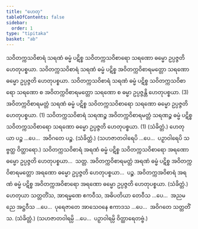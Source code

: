 ```yaml
---
title: "ဟေတု"
tableOfContents: false
sidebar:
  order: 1
type: "tipitaka"
basket: "ab"
---
```



<DynamicBreadcrumb />

<Division number="23">

<Paragraph number="1766">
သဝိတက္ကသဝိစာရံ သရဏံ ဓမ္မံ ပဋိစ္စ သဝိတက္ကသဝိစာရော သရဏော ဓမ္မော ဥပ္ပဇ္ဇတိ ဟေတုပစ္စယာ. သဝိတက္ကသဝိစာရံ သရဏံ ဓမ္မံ ပဋိစ္စ အဝိတက္ကဝိစာရမတ္တော သရဏော ဓမ္မော ဥပ္ပဇ္ဇတိ ဟေတုပစ္စယာ. သဝိတက္ကသဝိစာရံ သရဏံ ဓမ္မံ ပဋိစ္စ သဝိတက္ကသဝိစာရော သရဏော စ အဝိတက္ကဝိစာရမတ္တော သရဏော စ ဓမ္မာ ဥပ္ပဇ္ဇန္တိ ဟေတုပစ္စယာ. (3)
</Paragraph>

<Paragraph number="1767">
အဝိတက္ကဝိစာရမတ္တံ သရဏံ ဓမ္မံ ပဋိစ္စ သဝိတက္ကသဝိစာရော သရဏော ဓမ္မော ဥပ္ပဇ္ဇတိ ဟေတုပစ္စယာ. (1)
</Paragraph>

<Paragraph number="1768">
သဝိတက္ကသဝိစာရံ သရဏဉ္စ အဝိတက္ကဝိစာရမတ္တံ သရဏဉ္စ ဓမ္မံ ပဋိစ္စ သဝိတက္ကသဝိစာရော သရဏော ဓမ္မော ဥပ္ပဇ္ဇတိ ဟေတုပစ္စယာ. (1) (သံခိတ္တံ.)
</Paragraph>

</Division>
<Division number="24">

<Paragraph number="1769">
ဟေတုယာ ပဉ္စ …ပေ…  အဝိဂတေ ပဉ္စ. (သံခိတ္တံ.)
</Paragraph>

<Paragraph number="1770">
(သဟဇာတဝါရေပိ …ပေ…  ပဉှာဝါရေပိ သဗ္ဗတ္ထ ဝိတ္ထာရော.)
</Paragraph>

</Division>
<Division number="25">

<Paragraph number="1771">
သဝိတက္ကသဝိစာရံ အရဏံ ဓမ္မံ ပဋိစ္စ သဝိတက္ကသဝိစာရော အရဏော ဓမ္မော ဥပ္ပဇ္ဇတိ ဟေတုပစ္စယာ…  သတ္တ.
</Paragraph>

<Paragraph number="1772">
အဝိတက္ကဝိစာရမတ္တံ အရဏံ ဓမ္မံ ပဋိစ္စ အဝိတက္ကဝိစာရမတ္တော အရဏော ဓမ္မော ဥပ္ပဇ္ဇတိ ဟေတုပစ္စယာ…  ပဉ္စ.
</Paragraph>

<Paragraph number="1773">
အဝိတက္ကအဝိစာရံ အရဏံ ဓမ္မံ ပဋိစ္စ အဝိတက္ကအဝိစာရော အရဏော ဓမ္မော ဥပ္ပဇ္ဇတိ ဟေတုပစ္စယာ. (သံခိတ္တံ.)
</Paragraph>

</Division>
<Division number="26">

<Paragraph number="1774">
ဟေတုယာ သတ္တတိံသ, အာရမ္မဏေ ဧကဝီသ, အဓိပတိယာ တေဝီသ …ပေ…  အညမညေ အဋ္ဌဝီသ …ပေ…  ပုရေဇာတေ အာသေဝနေ ဧကာဒသ …ပေ…  အဝိဂတေ သတ္တတိံသ. (သံခိတ္တံ.)
</Paragraph>

<Paragraph number="1775">
(သဟဇာတဝါရမ္ပိ …ပေ…  ပဉှာဝါရမ္ပိ ဝိတ္ထာရေတဗ္ဗံ.)
</Paragraph>
</Division>